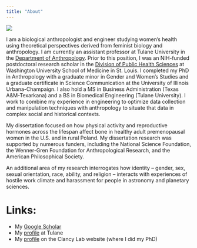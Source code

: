 ```yaml
---
title: "About"
---
```


![](KLee_headshot copy.png)

I am a biological anthropologist and engineer studying women's health using theoretical perspectives derived from feminist biology and anthropology. I am currently an assistant professor at Tulane University in the [Department of Anthropology](https://liberalarts.tulane.edu/anthropology). Prior to this position, I was an NIH-funded postdoctoral research scholar in the [Division of Public Health Sciences](https://publichealthsciences.wustl.edu) at Washington University School of Medicine in St. Louis. I completed my PhD in Anthropology with a graduate minor in Gender and Women’s Studies and a graduate certificate in Science Communication at the University of Illinois Urbana-Champaign. I also hold a MS in Business Administration (Texas A&M-Texarkana) and a BS in Biomedical Engineering (Tulane University). I work to combine my experience in engineering to optimize data collection and manipulation techniques with anthropology to situate that data in complex social and historical contexts.

My dissertation focused on how physical activity and reproductive hormones across the lifespan affect bone in healthy adult premenopausal women in the U.S. and in rural Poland. My dissertation research was supported by numerous funders, including the National Science Foundation, the Wenner-Gren Foundation for Anthropological Research, and the American Philosophical Society.

An additional area of my research interrogates how identity – gender, sex, sexual orientation, race, ability, and religion – interacts with experiences of hostile work climate and harassment for people in astronomy and planetary sciences.

# Links:

-   My [Google Scholar](https://scholar.google.com/citations?user=oome7IYAAAAJ&hl=en&oi=ao)
-   My [profile](https://liberalarts.tulane.edu/anthropology/people/faculty-staff/katharine-lee) at Tulane
-   My [profile](https://clancylabs.com/people/) on the Clancy Lab website (where I did my PhD)
